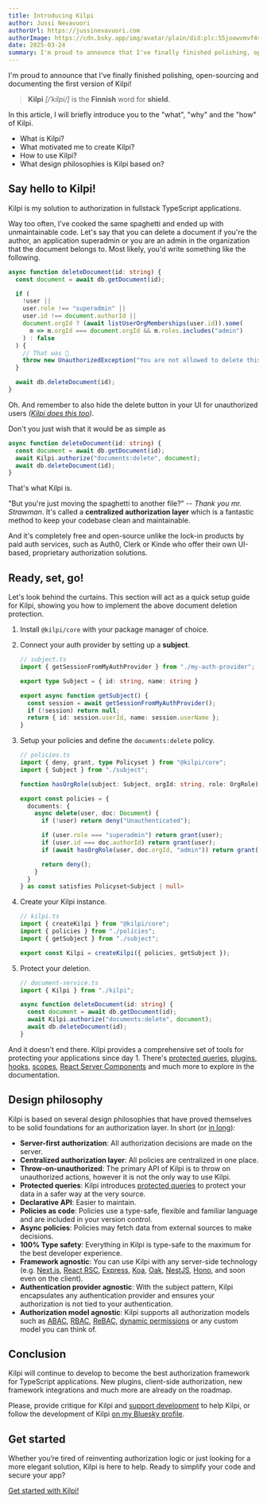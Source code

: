 ```yaml
---
title: Introducing Kilpi
author: Jussi Nevavuori
authorUrl: https://jussinevavuori.com
authorImage: https://cdn.bsky.app/img/avatar/plain/did:plc:55joowvmvf4vw6n734h7skux/bafkreih2usu2wuuwrytodiqhylcfio77mozhzoqfbxi2sugvwf5g5wvxc4@jpeg
date: 2025-03-24
summary: I'm proud to announce that I've finally finished polishing, open-sourcing and documenting the first version of Kilpi!
---
```


I'm proud to announce that I've finally finished polishing, open-sourcing and documenting the first version of Kilpi!

> **Kilpi** _[/ˈkilpi/]_ is the **Finnish** word for **shield**.

In this article, I will briefly introduce you to the "what", "why" and the "how" of Kilpi.

- What is Kilpi?
- What motivated me to create Kilpi?
- How to use Kilpi?
- What design philosophies is Kilpi based on?

## Say hello to Kilpi!

Kilpi is my solution to authorization in fullstack TypeScript applications.

Way too often, I've cooked the same spaghetti and ended up with unmaintainable code. Let's say that you can delete a document if you're the author, an application superadmin or you are an admin in the organization that the document belongs to. Most likely, you'd write something like the following.

```ts 
async function deleteDocument(id: string) {
  const document = await db.getDocument(id);

  if ( 
    !user ||
    user.role !== "superadmin" ||
    user.id !== document.authorId ||
    document.orgId ? (await listUserOrgMemberships(user.id)).some(
      m => m.orgId === document.orgId && m.roles.includes("admin")
    ) : false
  ) {
    // That was 🍝
    throw new UnauthorizedException("You are not allowed to delete this document");
  }

  await db.deleteDocument(id);
}
```

Oh. And remember to also hide the delete button in your UI for unauthorized users _([Kilpi does this too](/docs/plugins/react-server-components))_.

Don't you just wish that it would be as simple as

```ts {3}
async function deleteDocument(id: string) {
  const document = await db.getDocument(id);
  await Kilpi.authorize("documents:delete", document);
  await db.deleteDocument(id);
}
```

That's what Kilpi is.

"But you're just moving the spaghetti to another file?" -- _Thank you mr. Strawman_. It's called a **centralized authorization layer** which is a fantastic method to keep your codebase clean and maintainable.

And it's completely free and open-source unlike the lock-in products by paid auth services, such as Auth0, Clerk or Kinde who offer their own UI-based, proprietary authorization solutions.

## Ready, set, go!

Let's look behind the curtains. This section will act as a quick setup guide for Kilpi, showing you how to implement the above document deletion protection.

1. Install `@kilpi/core` with your package manager of choice.
2. Connect your auth provider by setting up a **subject**.

    ```ts
    // subject.ts
    import { getSessionFromMyAuthProvider } from "./my-auth-provider";

    export type Subject = { id: string, name: string }

    export async function getSubject() {  
      const session = await getSessionFromMyAuthProvider();
      if (!session) return null;
      return { id: session.userId, name: session.userName };
    }
    ```

3. Setup your policies and define the `documents:delete` policy.

    ```ts
    // policies.ts
    import { deny, grant, type Policyset } from "@kilpi/core";
    import { Subject } from "./subject";

    function hasOrgRole(subject: Subject, orgId: string, role: OrgRole): Promise<boolean> { ... }

    export const policies = {
      documents: {
        async delete(user, doc: Document) {
          if (!user) return deny("Unauthenticated");

          if (user.role === "superadmin") return grant(user);
          if (user.id === doc.authorId) return grant(user);
          if (await hasOrgRole(user, doc.orgId, "admin")) return grant(user);

          return deny();
        }
      }
    } as const satisfies Policyset<Subject | null>
    ```

4. Create your Kilpi instance.

    ```ts
    // kilpi.ts
    import { createKilpi } from "@kilpi/core";
    import { policies } from "./policies";  
    import { getSubject } from "./subject";

    export const Kilpi = createKilpi({ policies, getSubject });
    ```

5. Protect your deletion.

    ```ts
    // document-service.ts
    import { Kilpi } from "./kilpi";

    async function deleteDocument(id: string) {
      const document = await db.getDocument(id);
      await Kilpi.authorize("documents:delete", document);
      await db.deleteDocument(id);
    }
    ```

And it doesn't end there. Kilpi provides a comprehensive set of tools for protecting your applications since day 1. There's [protected queries](/docs/concepts/protected-queries), [plugins](/docs/concepts/docs/plugins), [hooks](/docs/concepts/hooks), [scopes](/docs/concepts/scopes), [React Server Components](/docs/plugins/react-server-components) and much more to explore in the documentation.

## Design philosophy

Kilpi is based on several design philosophies that have proved themselves to be solid foundations for an authorization layer. In short (or [in long](/docs/getting-started/introduction)):

- **Server-first authorization**: All authorization decisions are made on the server.
- **Centralized authorization layer**: All policies are centralized in one place.
- **Throw-on-unauthorized**: The primary API of Kilpi is to throw on unauthorized actions, however it is not the only way to use Kilpi.
- **Protected queries**: Kilpi introduces [protected queries](/docs/concepts/protected-queries) to protect your data in a safer way at the very source.
- **Declarative API**: Easier to maintain.
- **Policies as code**: Policies use a type-safe, flexible and familiar language and are included in your version control.
- **Async policies**: Policies may fetch data from external sources to make decisions.
- **100% Type safety**: Everything in Kilpi is type-safe to the maximum for the best developer experience.
- **Framework agnostic**: You can use Kilpi with any server-side technology (e.g. [Next.js](/docs/installation/next-js), [React RSC](/docs/plugins/react-server-components), [Express](/docs/installation/express), [Koa](/docs/installation/koa), [Oak](/docs/installation/oak), [NestJS](/docs/installation/nest-js), [Hono](/docs/installation/hono), and soon even on the client).
- **Authentication provider agnostic**: With the subject pattern, Kilpi encapsulates any authentication provider and ensures your authorization is not tied to your authentication.
- **Authorization model agnostic**: Kilpi supports all authorization models such as [ABAC](/docs/advanced/abac), [RBAC](/docs/advanced/rbac), [ReBAC](/docs/advanced/rebac), [dynamic permissions](/docs/advanced/permissions) or any custom model you can think of.

## Conclusion

Kilpi will continue to develop to become the best authorization framework for TypeScript applications. New plugins, client-side authorization, new framework integrations and much more are already on the roadmap.

Please, provide critique for Kilpi and [support development](/docs/getting-started/support) to help Kilpi, or follow the development of Kilpi [on my Bluesky profile](https://bsky.app/profile/jussinevavuori.com).

## Get started

Whether you’re tired of reinventing authorization logic or just looking for a more elegant solution, Kilpi is here to help. Ready to simplify your code and secure your app?

[Get started with Kilpi!](/docs/getting-started/quickstart)